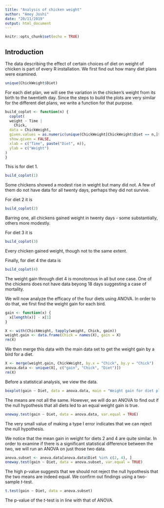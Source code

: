 ```yaml
---
title: "Analysis of chicken weight"
author: "Amey Joshi"
date: "20/11/2019"
output: html_document
---
```


```r
knitr::opts_chunk$set(echo = TRUE)
```

## Introduction
The data describing the effect of certain choices of diet on weight of chicken
is part of every R installation. We first find out how many diet plans were
examined.
```r
unique(ChickWeight$Diet)
```

For each diet plan, we will see the variation in the chicken's weight from its
birth to the twentieth day. Since the steps to build the plots are very similar 
for the different diet plans, we write a function for that purpose.
```r
build_coplot <- function(n) {
  coplot(
  weight ~ Time |
    Chick,
  data = ChickWeight,
  given.values = as.numeric(unique(ChickWeight[ChickWeight$Diet == n,]$Chick)),
  show.given = FALSE,
  xlab = c("Time", paste("Diet", n)),
  ylab = c("Weight")
)
}
```
This is for diet 1.
```r
build_coplot(1)
```

Some chickens showed a modest rise in weight but many did not. A few of them 
do not have data for all twenty days, perhaps they did not survive.

For diet 2 it is
```r
build_coplot(2)
```

Barring one, all chickens gained weight in twenty days - some substantially, 
others more modestly.

For diet 3 it is
```r
build_coplot(3)
```

Every chicken gained weight, though not to the same extent.

Finally, for diet 4 the data is
```r
build_coplot(4)
```

The weight gain through diet 4 is monotonous in all but one case. One of the 
chickens does not have data beyong 18 days suggesting a case of mortality.

We will now analyze the efficacy of the four diets using ANOVA. In order to 
do that, we first find the weight gain for each bird.
```r
gain <- function(x) {
  x[length(x)] - x[1]
}

X <- with(ChickWeight, tapply(weight, Chick, gain))
weight.gain <- data.frame(Chick = names(X), gain = X)
rm(X)
```

We then merge this data with the main data set to get the weight gain by a 
bird for a diet.
```r
X <- merge(weight.gain, ChickWeight, by.x = "Chick", by.y = "Chick")
anova.data <- unique(X[, c("gain", "Chick", "Diet")])
rm(X)
```

Before a statistical analysis, we view the data.
```r
boxplot(gain ~ Diet, data = anova.data, main = "Weight gain for diet plans")
```

The means are not all the same. However, we will do an ANOVA to find out if the 
null hypothesis that all diets led to an equal weight gain is true.
```r
oneway.test(gain ~ Diet, data = anova.data, var.equal = TRUE)
```

The very small value of making a type I error indicates that we can reject the
null hypothesis. 

We notice that the mean gain in weight for diets 2 and 4 are quite similar. In
order to examine if there is a significant statistical difference between the two,
we will run an ANOVA on just those two data.
```r
anova.subset <- anova.data[anova.data$Diet %in% c(2, 4), ]
oneway.test(gain ~ Diet, data = anova.subset, var.equal = TRUE)
```

The high p-value suggests that we should not reject the null hypothesis that the
two means are indeed equal. We confirm out findings using a two-sample $t$-test.
```r
t.test(gain ~ Diet, data = anova.subset)
```
The p-value of the $t$-test is in line with that of ANOVA.
